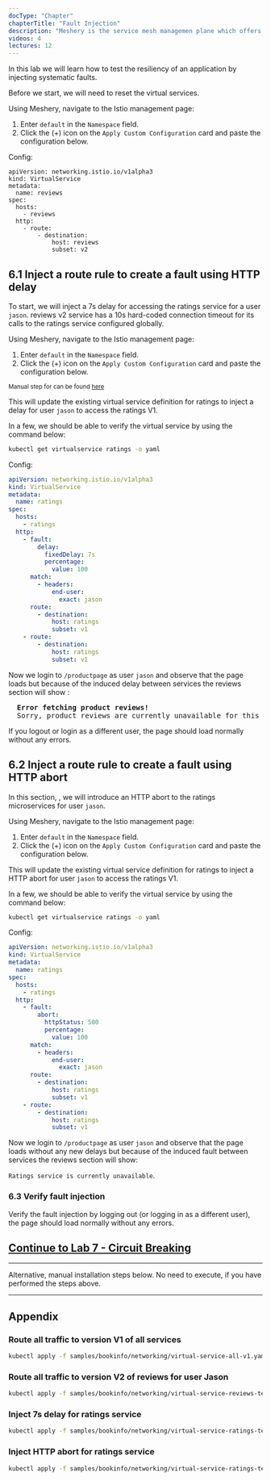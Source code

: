 ```yaml
---
docType: "Chapter"
chapterTitle: "Fault Injection"
description: "Meshery is the service mesh managemen plane which offers lifecycle, configuration, and performance management of service meshes and their workloads."
videos: 4
lectures: 12
---
```


In this lab we will learn how to test the resiliency of an application by injecting systematic faults.

<!-- Before we start let us reset the route rules: -->

<!-- ```sh
kubectl apply -f samples/bookinfo/networking/virtual-service-all-v1.yaml
``` -->

Before we start, we will need to reset the virtual services.

Using Meshery, navigate to the Istio management page:

1. Enter `default` in the `Namespace` field.
2. Click the (+) icon on the `Apply Custom Configuration` card and paste the configuration below.

Config:

```
apiVersion: networking.istio.io/v1alpha3
kind: VirtualService
metadata:
  name: reviews
spec:
  hosts:
    - reviews
  http:
    - route:
        - destination:
            host: reviews
            subset: v2
```

<!--
```sh
kubectl apply -f samples/bookinfo/networking/virtual-service-reviews-test-v2.yaml
``` -->

## 6.1 Inject a route rule to create a fault using HTTP delay

To start, we will inject a 7s delay for accessing the ratings service for a user `jason`. reviews v2 service has a 10s hard-coded connection timeout for its calls to the ratings service configured globally.

<!-- ```sh
kubectl apply -f samples/bookinfo/networking/virtual-service-ratings-test-delay.yaml
``` -->

Using Meshery, navigate to the Istio management page:

1. Enter `default` in the `Namespace` field.
2. Click the (+) icon on the `Apply Custom Configuration` card and paste the configuration below.

<small>Manual step for can be found [here](#appendix)</small>

This will update the existing virtual service definition for ratings to inject a delay for user `jason` to access the ratings V1.

In a few, we should be able to verify the virtual service by using the command below:

```sh
kubectl get virtualservice ratings -o yaml
```

Config:

```yaml
apiVersion: networking.istio.io/v1alpha3
kind: VirtualService
metadata:
  name: ratings
spec:
  hosts:
    - ratings
  http:
    - fault:
        delay:
          fixedDelay: 7s
          percentage:
            value: 100
      match:
        - headers:
            end-user:
              exact: jason
      route:
        - destination:
            host: ratings
            subset: v1
    - route:
        - destination:
            host: ratings
            subset: v1
```

Now we login to `/productpage` as user `jason` and observe that the page loads but because of the induced delay between services the reviews section will show :

<pre>
  <b>Error fetching product reviews!</b>
  Sorry, product reviews are currently unavailable for this book.
</pre>

If you logout or login as a different user, the page should load normally without any errors.

## 6.2 Inject a route rule to create a fault using HTTP abort

In this section, , we will introduce an HTTP abort to the ratings microservices for user `jason`.

<!-- Now apply the change to the cluster:
```sh
kubectl apply -f samples/bookinfo/networking/virtual-service-ratings-test-abort.yaml
``` -->

Using Meshery, navigate to the Istio management page:

1. Enter `default` in the `Namespace` field.
2. Click the (+) icon on the `Apply Custom Configuration` card and paste the configuration below.

This will update the existing virtual service definition for ratings to inject a HTTP abort for user `jason` to access the ratings V1.

In a few, we should be able to verify the virtual service by using the command below:

```sh
kubectl get virtualservice ratings -o yaml
```

Config:

```yaml
apiVersion: networking.istio.io/v1alpha3
kind: VirtualService
metadata:
  name: ratings
spec:
  hosts:
    - ratings
  http:
    - fault:
        abort:
          httpStatus: 500
          percentage:
            value: 100
      match:
        - headers:
            end-user:
              exact: jason
      route:
        - destination:
            host: ratings
            subset: v1
    - route:
        - destination:
            host: ratings
            subset: v1
```

Now we login to `/productpage` as user `jason` and observe that the page loads without any new delays but because of the induced fault between services the reviews section will show:

`Ratings service is currently unavailable`.

### 6.3 Verify fault injection

Verify the fault injection by logging out (or logging in as a different user), the page should load normally without any errors.

## [Continue to Lab 7 - Circuit Breaking](../lab-7/README.md)

<hr />
Alternative, manual installation steps below. No need to execute, if you have performed
the steps above.
<hr />

## <a name="appendix"></a> Appendix

### Route all traffic to version V1 of all services

```sh
kubectl apply -f samples/bookinfo/networking/virtual-service-all-v1.yaml
```

### Route all traffic to version V2 of reviews for user Jason

```sh
kubectl apply -f samples/bookinfo/networking/virtual-service-reviews-test-v2.yaml
```

### Inject 7s delay for ratings service

```sh
kubectl apply -f samples/bookinfo/networking/virtual-service-ratings-test-delay.yaml
```

### Inject HTTP abort for ratings service

```sh
kubectl apply -f samples/bookinfo/networking/virtual-service-ratings-test-abort.yaml
```
